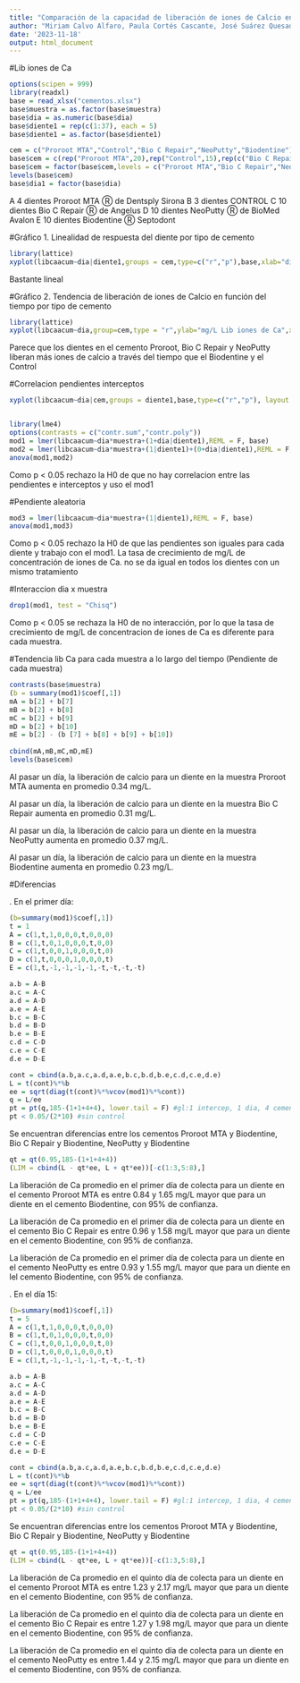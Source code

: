 ---
title: "Comparación de la capacidad de liberación de iones de Calcio entre cuatro marcas de cementos selladores endodónticos bioactivos"
author: "Miriam Calvo Alfaro, Paula Cortés Cascante, José Suárez Quesada"
date: '2023-11-18'
output: html_document
---
#Lib iones de Ca
```{r}
options(scipen = 999)
library(readxl)
base = read_xlsx("cementos.xlsx")
base$muestra = as.factor(base$muestra)
base$dia = as.numeric(base$dia)
base$diente1 = rep(c(1:37), each = 5)
base$diente1 = as.factor(base$diente1)
```

```{r}
cem = c("Proroot MTA","Control","Bio C Repair","NeoPutty","Biodentine")
base$cem = c(rep("Proroot MTA",20),rep("Control",15),rep(c("Bio C Repair","NeoPutty","Biodentine"), each = 50))
base$cem = factor(base$cem,levels = c("Proroot MTA","Bio C Repair","NeoPutty","Biodentine","Control"))
levels(base$cem)
base$dia1 = factor(base$dia)
```

A 4 dientes Proroot MTA Ⓡ de Dentsply Sirona
B 3 dientes CONTROL
C 10 dientes Bio C Repair Ⓡ de Angelus
D 10 dientes NeoPutty Ⓡ de BioMed Avalon
E 10 dientes Biodentine Ⓡ Septodont

#Gráfico 1. Linealidad de respuesta del diente por tipo de cemento
```{r}
library(lattice)
xyplot(libcaacum~dia|diente1,groups = cem,type=c("r","p"),base,xlab="dia",ylab="mg/L Lib de Ca", auto.key = list(columns = 1, space = "right"))
```

Bastante lineal

#Gráfico 2. Tendencia de liberación de iones de Calcio en función del tiempo por tipo de cemento
```{r}
library(lattice)
xyplot(libcaacum~dia,group=cem,type = "r",ylab="mg/L Lib iones de Ca",xlab = "Día",auto.key = list(columns = 1, space = "right"),base)
```

Parece que los dientes en el cemento Proroot, Bio C Repair y NeoPutty liberan más iones de calcio a través del tiempo que el Biodentine y el Control


#Correlacion pendientes interceptos
```{r}
xyplot(libcaacum~dia|cem,groups = diente1,base,type=c("r","p"), layout = c(3,2),xlab="dia",ylab="mg/L Lib de Ca")


library(lme4)
options(contrasts = c("contr.sum","contr.poly"))
mod1 = lmer(libcaacum~dia*muestra+(1+dia|diente1),REML = F, base)
mod2 = lmer(libcaacum~dia*muestra+(1|diente1)+(0+dia|diente1),REML = F, base)
anova(mod1,mod2)
```

Como p < 0.05 rechazo la H0 de que no hay correlacion entre las pendientes e interceptos y uso el mod1

#Pendiente aleatoria
```{r}
mod3 = lmer(libcaacum~dia*muestra+(1|diente1),REML = F, base)
anova(mod1,mod3)
```

Como p < 0.05 rechazo la H0 de que las pendientes son iguales para cada diente y trabajo con el mod1. La tasa de crecimiento de mg/L de concentración de iones de Ca. no se da igual en todos los dientes con un mismo tratamiento

#Interaccion dia x muestra
```{r}
drop1(mod1, test = "Chisq")
```

Como p < 0.05 se rechaza la H0 de no interacción, por lo que la tasa de crecimiento de mg/L de concentracion de iones de Ca es diferente para cada muestra. 

#Tendencia lib Ca para cada muestra a lo largo del tiempo (Pendiente de cada muestra)
```{r}
contrasts(base$muestra)
(b = summary(mod1)$coef[,1])
mA = b[2] + b[7]
mB = b[2] + b[8]
mC = b[2] + b[9]
mD = b[2] + b[10]
mE = b[2] - (b [7] + b[8] + b[9] + b[10])
  
cbind(mA,mB,mC,mD,mE)
levels(base$cem)
```

Al pasar un día, la liberación de calcio para un diente en la muestra Proroot MTA aumenta en promedio 0.34 mg/L.

Al pasar un día, la liberación de calcio para un diente en la muestra Bio C Repair aumenta en promedio 0.31 mg/L.

Al pasar un día, la liberación de calcio para un diente en la muestra NeoPutty aumenta en promedio 0.37 mg/L.

Al pasar un día, la liberación de calcio para un diente en la muestra Biodentine aumenta en promedio 0.23 mg/L.

#Diferencias

. En el primer día:
```{r}
(b=summary(mod1)$coef[,1])
t = 1
A = c(1,t,1,0,0,0,t,0,0,0)
B = c(1,t,0,1,0,0,0,t,0,0)
C = c(1,t,0,0,1,0,0,0,t,0)
D = c(1,t,0,0,0,1,0,0,0,t)
E = c(1,t,-1,-1,-1,-1,-t,-t,-t,-t)

a.b = A-B
a.c = A-C
a.d = A-D
a.e = A-E
b.c = B-C
b.d = B-D
b.e = B-E
c.d = C-D
c.e = C-E
d.e = D-E

cont = cbind(a.b,a.c,a.d,a.e,b.c,b.d,b.e,c.d,c.e,d.e)
L = t(cont)%*%b
ee = sqrt(diag(t(cont)%*%vcov(mod1)%*%cont))
q = L/ee
pt = pt(q,185-(1+1+4+4), lower.tail = F) #gl:1 intercep, 1 dia, 4 cemento, 4 interacc
pt < 0.05/(2*10) #sin control
```

Se encuentran diferencias entre los cementos 
Proroot MTA y Biodentine,
Bio C Repair y Biodentine,
NeoPutty y Biodentine

```{r}
qt = qt(0.95,185-(1+1+4+4))
(LIM = cbind(L - qt*ee, L + qt*ee))[-c(1:3,5:8),]
```

La liberación de Ca promedio en el primer día de colecta para un diente en el cemento Proroot MTA es entre 0.84 y 1.65 mg/L mayor que para un diente en el cemento Biodentine, con 95% de confianza.

La liberación de Ca promedio en el primer día de colecta para un diente en el cemento Bio C Repair es entre 0.96 y 1.58 mg/L mayor que para un diente en el cemento Biodentine, con 95% de confianza.

La liberación de Ca promedio en el primer día de colecta para un diente en el cemento NeoPutty es entre 0.93 y 1.55 mg/L mayor que para un diente en lel cemento Biodentine, con 95% de confianza.


. En el día 15:
```{r}
(b=summary(mod1)$coef[,1])
t = 5
A = c(1,t,1,0,0,0,t,0,0,0)
B = c(1,t,0,1,0,0,0,t,0,0)
C = c(1,t,0,0,1,0,0,0,t,0)
D = c(1,t,0,0,0,1,0,0,0,t)
E = c(1,t,-1,-1,-1,-1,-t,-t,-t,-t)

a.b = A-B
a.c = A-C
a.d = A-D
a.e = A-E
b.c = B-C
b.d = B-D
b.e = B-E
c.d = C-D
c.e = C-E
d.e = D-E

cont = cbind(a.b,a.c,a.d,a.e,b.c,b.d,b.e,c.d,c.e,d.e)
L = t(cont)%*%b
ee = sqrt(diag(t(cont)%*%vcov(mod1)%*%cont))
q = L/ee
pt = pt(q,185-(1+1+4+4), lower.tail = F) #gl:1 intercep, 1 dia, 4 cemento, 4 interacc
pt < 0.05/(2*10) #sin control
```

Se encuentran diferencias entre los cementos 
Proroot MTA y Biodentine,
Bio C Repair y Biodentine,
NeoPutty y Biodentine

```{r}
qt = qt(0.95,185-(1+1+4+4))
(LIM = cbind(L - qt*ee, L + qt*ee))[-c(1:3,5:8),]
```

La liberación de Ca promedio en el quinto día de colecta para un diente en el cemento Proroot MTA es entre 1.23 y 2.17 mg/L mayor que para un diente en el cemento Biodentine, con 95% de confianza.

La liberación de Ca promedio en el quinto día de colecta para un diente en el cemento Bio C Repair es entre 1.27 y 1.98 mg/L mayor que para un diente en el cemento Biodentine, con 95% de confianza.

La liberación de Ca promedio en el quinto día de colecta para un diente en el cemento NeoPutty es entre 1.44 y 2.15 mg/L mayor que para un diente en el cemento Biodentine, con 95% de confianza.